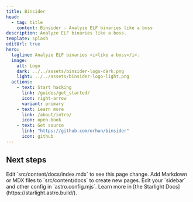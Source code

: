 ```yaml
---
title: Binsider
head:
  - tag: title
    content: Binsider - Analyze ELF binaries like a boss
description: Analyze ELF binaries like a boss.
template: splash
editUrl: true
hero:
  tagline: Analyze ELF binaries <i>like a boss</i>.
  image:
    alt: Logo
    dark: ../../assets/binsider-logo-dark.png
    light: ../../assets/binsider-logo-light.png
  actions:
    - text: Start hacking
      link: /guides/get_started/
      icon: right-arrow
      variant: primary
    - text: Learn more
      link: /about/intro/
      icon: open-book
    - text: Get source
      link: "https://github.com/orhun/binsider"
      icon: github
---
```



## Next steps

<CardGrid stagger>
  <Card title="Update content" icon="pencil">
    Edit `src/content/docs/index.mdx` to see this page change.
  </Card>
  <Card title="Add new content" icon="add-document">
    Add Markdown or MDX files to `src/content/docs` to create new pages.
  </Card>
  <Card title="Configure your site" icon="setting">
    Edit your `sidebar` and other config in `astro.config.mjs`.
  </Card>
  <Card title="Read the docs" icon="open-book">
    Learn more in [the Starlight Docs](https://starlight.astro.build/).
  </Card>
</CardGrid>
